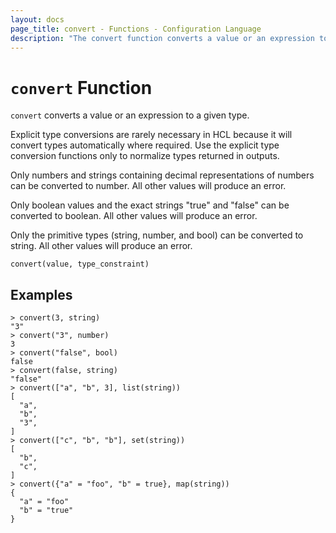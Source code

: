 ```yaml
---
layout: docs
page_title: convert - Functions - Configuration Language
description: "The convert function converts a value or an expression to a given type. "
---
```


# `convert` Function

`convert` converts a value or an expression to a given type.

Explicit type conversions are rarely necessary in HCL because it will convert
types automatically where required. Use the explicit type conversion functions
only to normalize types returned in outputs.

Only numbers and strings containing decimal representations of numbers can be
converted to number. All other values will produce an error.

Only boolean values and the exact strings "true" and "false" can be converted
to boolean. All other values will produce an error.

Only the primitive types (string, number, and bool) can be converted to string.
All other values will produce an error.

`convert(value, type_constraint)`

## Examples

```shell-session
> convert(3, string)
"3"
> convert("3", number)
3
> convert("false", bool)
false
> convert(false, string)
"false"
> convert(["a", "b", 3], list(string))
[
  "a",
  "b",
  "3",
]
> convert(["c", "b", "b"], set(string))
[
  "b",
  "c",
]
> convert({"a" = "foo", "b" = true}, map(string))
{
  "a" = "foo"
  "b" = "true"
}
```
